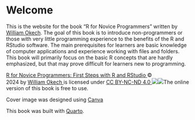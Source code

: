 # Welcome {.unnumbered}

This is the website for the book “R for Novice Programmers” written by [William Okech](https://www.williamokech.com). The goal of this book is to introduce non-programmers or those with very little programming experience to the benefits of the R and RStudio software. The main prerequisites for learners are basic knowledge of computer applications and experience working with files and folders. This book will primarily focus on the basic R concepts that are hardly emphasized, but that may prove difficult for learners new to programming.

[R for Novice Programmers: First Steps with R and RStudio ](https://wokech.github.io/r4novice/)© 2024 by [William Okech ](https://www.williamokech.com/)is licensed under [CC BY-NC-ND 4.0 ![](https://chooser-beta.creativecommons.org/img/cc-logo.f0ab4ebe.svg)![](https://chooser-beta.creativecommons.org/img/cc-by.21b728bb.svg)](http://creativecommons.org/licenses/by-nc-nd/4.0/?ref=chooser-v1)The online version of this book is free to use.

Cover image was designed using [Canva](https://www.canva.com/)

This book was built with [Quarto](https://quarto.org/).
